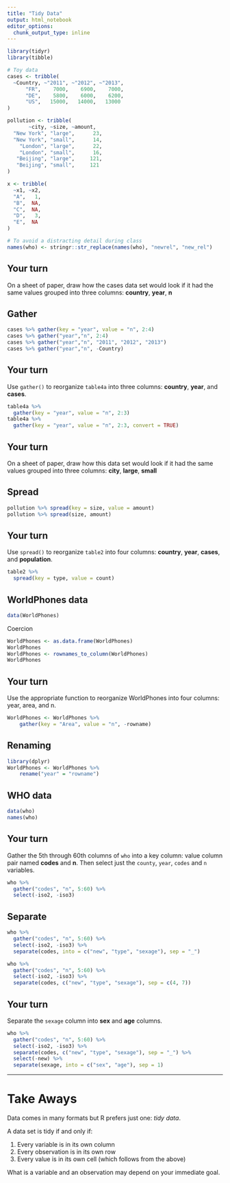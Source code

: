 ```yaml
---
title: "Tidy Data"
output: html_notebook
editor_options: 
  chunk_output_type: inline
---
```


```r
library(tidyr)
library(tibble)

# Toy data
cases <- tribble(
  ~Country, ~"2011", ~"2012", ~"2013",
      "FR",    7000,    6900,    7000,
      "DE",    5800,    6000,    6200,
      "US",   15000,   14000,   13000
)

pollution <- tribble(
       ~city, ~size, ~amount,
  "New York", "large",      23,
  "New York", "small",      14,
    "London", "large",      22,
    "London", "small",      16,
   "Beijing", "large",     121,
   "Beijing", "small",     121
)

x <- tribble(
  ~x1, ~x2,
  "A",   1,
  "B",  NA,
  "C",  NA,
  "D",   3,
  "E",  NA
)

# To avoid a distracting detail during class
names(who) <- stringr::str_replace(names(who), "newrel", "new_rel")
```

## Your turn

On a sheet of paper, draw how the cases data set would look if it had the same values grouped into three columns: **country**, **year**, **n**

## Gather

```r
cases %>% gather(key = "year", value = "n", 2:4)
cases %>% gather("year","n", 2:4)
cases %>% gather("year","n", "2011", "2012", "2013")
cases %>% gather("year","n", -Country)
```

## Your turn

Use `gather()` to reorganize `table4a` into three columns: **country**, **year**, and **cases**.

```r
table4a %>% 
  gather(key = "year", value = "n", 2:3)
table4a %>% 
  gather(key = "year", value = "n", 2:3, convert = TRUE)
```

## Your turn

On a sheet of paper, draw how this data set would look if it had the same values grouped into three columns: **city**, **large**, **small**

## Spread 

```r
pollution %>% spread(key = size, value = amount)
pollution %>% spread(size, amount)
```

## Your turn

Use `spread()` to reorganize `table2` into four columns: **country**, **year**, **cases**, and **population**.

```r
table2 %>% 
  spread(key = type, value = count)
```

## WorldPhones data
```r
data(WorldPhones)
```

Coercion

```r
WorldPhones <- as.data.frame(WorldPhones)
WorldPhones 
WorldPhones <- rownames_to_column(WorldPhones)
WorldPhones
```

## Your turn
Use the appropriate function to reorganize WorldPhones into four columns: year, area, and n.

```r
WorldPhones <- WorldPhones %>% 
    gather(key = "Area", value = "n", -rowname)
```

## Renaming

```r
library(dplyr)
WorldPhones <- WorldPhones %>%
    rename("year" = "rowname")
```

## WHO data

```r
data(who)
names(who)
```

## Your turn

Gather the 5th through 60th columns of `who` into a key column: value column pair named **codes** and **n**. Then select just the `county`, `year`, `codes` and `n` variables.

```r
who %>%
  gather("codes", "n", 5:60) %>%
  select(-iso2, -iso3)
```

## Separate

```r
who %>%
  gather("codes", "n", 5:60) %>%
  select(-iso2, -iso3) %>%
  separate(codes, into = c("new", "type", "sexage"), sep = "_")
```

```r
who %>%
  gather("codes", "n", 5:60) %>%
  select(-iso2, -iso3) %>%
  separate(codes, c("new", "type", "sexage"), sep = c(4, 7))
```

## Your turn

Separate the `sexage` column into **sex** and **age** columns.

```r
who %>%
  gather("codes", "n", 5:60) %>%
  select(-iso2, -iso3) %>%
  separate(codes, c("new", "type", "sexage"), sep = "_") %>%
  select(-new) %>%
  separate(sexage, into = c("sex", "age"), sep = 1)
```



***

# Take Aways

Data comes in many formats but R prefers just one: _tidy data_.

A data set is tidy if and only if:

1. Every variable is in its own column
2. Every observation is in its own row
3. Every value is in its own cell (which follows from the above)

What is a variable and an observation may depend on your immediate goal.

